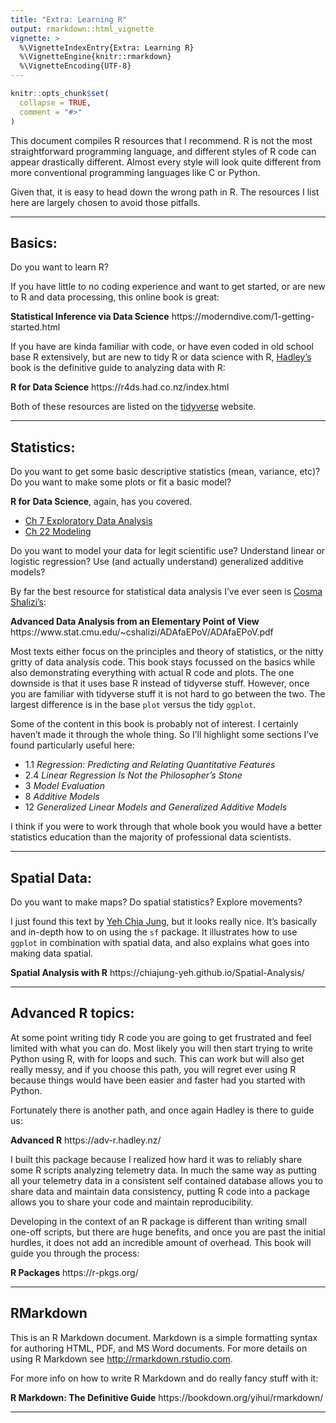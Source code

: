 ```yaml
---
title: "Extra: Learning R"
output: rmarkdown::html_vignette
vignette: >
  %\VignetteIndexEntry{Extra: Learning R}
  %\VignetteEngine{knitr::rmarkdown}
  %\VignetteEncoding{UTF-8}
---
```


```r
knitr::opts_chunk$set(
  collapse = TRUE,
  comment = "#>"
)
```


This document compiles R resources that I recommend. R is not the most
straightforward programming language, and different styles of R code can appear
drastically different. Almost every style will look quite different from more 
conventional programming languages like C or Python. 

Given that, it is easy to head down the wrong path in R. The resources I list 
here are largely chosen to avoid those pitfalls. 

_________________

## Basics:

Do you want to learn R?

If you have little to no coding experience and want to get started, or are 
new to R and data processing, this online book is great:

__Statistical Inference via Data Science__
https://moderndive.com/1-getting-started.html

If you have are kinda familiar with code, or have even coded in old school 
base R extensively, but are new to tidy R or data science with R, 
[Hadley's](https://github.com/hadley) book is the definitive 
guide to analyzing data with R: 

__R for Data Science__
https://r4ds.had.co.nz/index.html


Both of these resources are listed on the 
[tidyverse](https://www.tidyverse.org/learn/) website.

_________________

## Statistics:

Do you want to get some basic descriptive statistics (mean, variance, etc)?
Do you want to make some plots or fit a basic model?

__R for Data Science__, again, has you covered.

- [Ch 7  Exploratory Data Analysis](https://r4ds.had.co.nz/exploratory-data-analysis.html)
- [Ch 22 Modeling](https://r4ds.had.co.nz/model-intro.html)

Do you want to model your data for legit scientific use? 
Understand linear or logistic regression?
Use (and actually understand) generalized additive models? 

By far the best resource for statistical data analysis I've ever seen is 
[Cosma Shalizi's](http://bactra.org/): 

__Advanced Data Analysis from an Elementary Point of View__
https://www.stat.cmu.edu/~cshalizi/ADAfaEPoV/ADAfaEPoV.pdf 

Most texts either focus on the principles and theory of statistics, or the 
nitty gritty of data analysis code. This book stays focussed on the basics 
while also demonstrating everything with actual R code and plots. The one 
downside is that it uses base R instead of tidyverse stuff. However, once you
are familiar with tidyverse stuff it is not hard to go between the two. The 
largest difference is in the base `plot` versus the tidy `ggplot`.

Some of the content in this book is probably not of interest. I certainly
haven't made it through the whole thing. 
So I'll highlight some sections I've found particularly useful here: 

- 1.1   _Regression: Predicting and Relating Quantitative Features_
- 2.4   _Linear Regression Is Not the Philosopher’s Stone_
- 3     _Model Evaluation_
- 8     _Additive Models_
- 12    _Generalized Linear Models and Generalized Additive Models_
  
I think if you were to work through that whole book you would have a better 
statistics education than the majority of professional data scientists.
  
_________________

## Spatial Data: 

Do you want to make maps? Do spatial statistics? Explore movements?

I just found this text by [Yeh Chia Jung](https://github.com/chiajung-yeh), 
but it looks really nice. 
It's basically and in-depth how to on using the `sf` package. 
It illustrates how to use `ggplot` in combination with spatial data, and also 
explains what goes into making data spatial. 

__Spatial Analysis with R__
https://chiajung-yeh.github.io/Spatial-Analysis/

_________________  
  
## Advanced R topics:
  
At some point writing tidy R code you are going to get frustrated and feel
limited with what you can do. Most likely you will then start trying to write
Python using R, with for loops and such. This can work but will also get
really messy, and if you choose this path, you will regret ever using R 
because things would have been easier and faster had you started with Python. 

Fortunately there is another path, and once again Hadley is there to guide us:

__Advanced R__
https://adv-r.hadley.nz/

I built this package because I realized how hard it was to reliably share some 
R scripts analyzing telemetry data. In much the same way as putting all your 
telemetry data in a consistent self contained database allows you to share data
and maintain data consistency, putting R code into a package allows you to share
your code and maintain reproducibility. 

Developing in the context of an R package is different than writing small 
one-off scripts, but there are huge benefits, and once you are past the initial
hurdles, it does not add an incredible amount of overhead. This book will guide 
you through the process:

__R Packages__
https://r-pkgs.org/

_________________

## RMarkdown

This is an R Markdown document. Markdown is a simple formatting syntax for authoring HTML, PDF, and MS Word documents. For more details on using R Markdown see <http://rmarkdown.rstudio.com>.
  
For more info on how to write R Markdown and do really fancy stuff with it:

__R Markdown: The Definitive Guide__
https://bookdown.org/yihui/rmarkdown/
  
_________________

